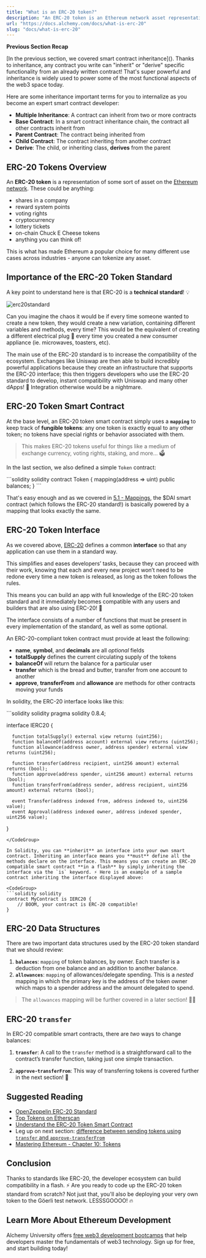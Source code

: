 ```yaml
---
title: "What is an ERC-20 token?"
description: "An ERC-20 token is an Ethereum network asset representation, like company shares, reward points, or cryptocurrency. It's a standard for compatibility and app development."
url: "https://docs.alchemy.com/docs/what-is-erc-20"
slug: "docs/what-is-erc-20"
---
```



**Previous Section Recap**

\[In the previous section, we covered smart contract inheritance]\(). Thanks to inheritance, any contract you write can "inherit" or "derive" specific functionality from an already written contract! That's super powerful and inheritance is widely used to power some of the most functional aspects of the web3 space today.

Here are some inheritance important terms for you to internalize as you become an expert smart contract developer:

* **Multiple Inheritance**: A contract can inherit from two or more contracts
* **Base Contract**: In a smart contract inheritance chain, the contract all other contracts inherit from
* **Parent Contract**: The contract being inherited from
* **Child Contract**: The contract inheriting from another contract
* **Derive**: The child, or inheriting class, **derives** from the parent

## ERC-20 Tokens Overview

An **ERC-20 token** is a representation of some sort of asset on the [Ethereum network](/docs/what-are-blockchain-networks). These could be anything:

* shares in a company
* reward system points
* voting rights
* cryptocurrency
* lottery tickets
* on-chain Chuck E Cheese tokens
* anything you can think of!

This is what has made Ethereum a popular choice for many different use cases across industries - anyone can tokenize any asset.

## Importance of the ERC-20 Token Standard

A key point to understand here is that ERC-20 is a **technical standard**! 💡

![erc20standard](Screen_Shot_2023-01-04_at_5.11.44_PM.png)

Can you imagine the chaos it would be if every time someone wanted to create a new token, they would create a new variation, containing different variables and methods, every time? This would be the equivalent of creating a different electrical plug 🔌 every time you created a new consumer appliance (ie. microwaves, toasters, etc).

The main use of the ERC-20 standard is to increase the compatibility of the ecosystem. Exchanges like Uniswap are then able to build incredibly powerful applications because they create an infrastructure that supports the ERC-20 interface; this then triggers developers who use the ERC-20 standard to develop, instant compatibility with Uniswap and many other dApps! 🤝 Integration otherwise would be a nightmare.

## ERC-20 Token Smart Contract

At the base level, an ERC-20 token smart contract simply uses a **`mapping`** to keep track of **fungible tokens**: any one token is exactly equal to any other token; no tokens have special rights or behavior associated with them.

> This makes ERC-20 tokens useful for things like a medium of exchange currency, voting rights, staking, and more... 🗳

In the last section, we also defined a simple `Token` contract:

<CodeGroup>
  ```solidity solidity
  contract Token {
      mapping(address => uint) public balances;
  }
  ```
</CodeGroup>

That's easy enough and as we covered in [5.1 - Mappings](https://university.alchemy.com/course/ethereum/md/introduction-to-mappings), the $DAI smart contract (which follows the ERC-20 standard!) is basically powered by a mapping that looks exactly the same.

## ERC-20 Token Interface

As we covered above, [ERC-20](https://eips.ethereum.org/EIPS/eip-20) defines a common **interface** so that any application can use them in a standard way.

This simplifies and eases developers’ tasks, because they can proceed with their work, knowing that each and every new project won’t need to be redone every time a new token is released, as long as the token follows the rules.

<Info>
  This means you can build an app with full knowledge of the ERC-20 token standard and it immediately becomes compatible with any users and builders that are also using ERC-20! 🤝
</Info>

The interface consists of a number of functions that must be present in every implementation of the standard, as well as some optional.

An ERC-20-compliant token contract must provide at least the following:

* **name**, **symbol**, and **decimals** are all *optional* fields
* **totalSupply** defines the current circulating supply of the tokens
* **balanceOf** will return the balance for a particular user
* **transfer** which is the bread and butter, transfer from one account to another
* **approve**, **transferFrom** and **allowance** are methods for other contracts moving your funds

In solidity, the ERC-20 interface looks like this:

<CodeGroup>
  ```solidity solidity
  pragma solidity 0.8.4;

  interface IERC20 {

      function totalSupply() external view returns (uint256);
      function balanceOf(address account) external view returns (uint256);
      function allowance(address owner, address spender) external view returns (uint256);

      function transfer(address recipient, uint256 amount) external returns (bool);
      function approve(address spender, uint256 amount) external returns (bool);
      function transferFrom(address sender, address recipient, uint256 amount) external returns (bool);

      event Transfer(address indexed from, address indexed to, uint256 value);
      event Approval(address indexed owner, address indexed spender, uint256 value);
  }
  ```
</CodeGroup>

In Solidity, you can **inherit** an interface into your own smart contract. Inheriting an interface means you **must** define all the methods declare on the interface. This means you can create an ERC-20 compatible smart contract **in a flash** by simply inheriting the interface via the `is` keyword. ⚡️ Here is an example of a sample contract inheriting the interface displayed above:

<CodeGroup>
  ```solidity solidity
  contract MyContract is IERC20 {
      // BOOM, your contract is ERC-20 compatible!
  }
  ```
</CodeGroup>

## ERC-20 Data Structures

There are two important data structures used by the ERC-20 token standard that we should review:

1. **`balances`**: `mapping` of token balances, by owner. Each transfer is a deduction from one balance and an addition to another balance.
2. **`allowances`**: `mapping` of allowances/delegate spending. This is a *nested* mapping in which the primary key is the address of the token owner which maps to a spender address and the amount delegated to spend.

> The `allowances` mapping will be further covered in a later section! 🧙‍♂️

## ERC-20 **`transfer`**

In ERC-20 compatible smart contracts, there are *two* ways to change balances:

1. **`transfer`**: A call to the `transfer` method is a straightforward call to the contract’s transfer function, taking just one simple transaction.

2. **`approve-transferFrom`**: This way of transferring tokens is covered further in the next section! 👀

## Suggested Reading

* [OpenZeppelin ERC-20 Standard](https://docs.openzeppelin.com/contracts/3.x/erc20)
* [Top Tokens on Etherscan](https://etherscan.io/tokens)
* [Understand the ERC-20 Token Smart Contract](https://ethereum.org/en/developers/tutorials/understand-the-erc-20-token-smart-contract/)
* Leg up on next section: [difference between sending tokens using `transfer` and `approve-transferFrom`](https://ethereum.stackexchange.com/questions/46457/send-tokens-using-approve-and-transferfrom-vs-only-transfer)
* [Mastering Ethereum - Chapter 10: Tokens](https://github.com/ethereumbook/ethereumbook/blob/develop/10tokens.asciidoc)

## Conclusion

Thanks to standards like ERC-20, the developer ecosystem can build compatibility in a flash. ⚡️ Are you ready to code up the ERC-20 token standard from scratch? Not just that, you'll also be deploying your very own token to the Göerli test network. LESSSGOOOO! 🔥

## Learn More About Ethereum Development

Alchemy University offers [free web3 development bootcamps](https://university.alchemy.com/ethereum) that help developers master the fundamentals of web3 technology. Sign up for free, and start building today!
